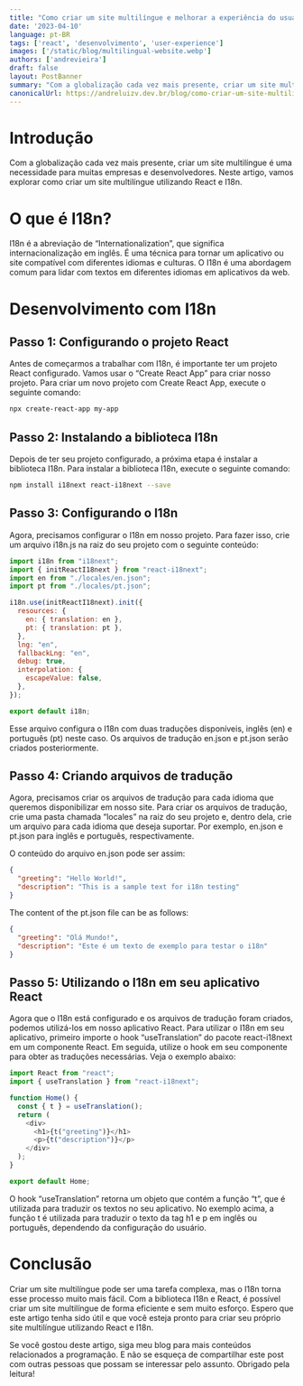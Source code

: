 ```yaml
---
title: "Como criar um site multilíngue e melhorar a experiência do usuário globalmente"
date: '2023-04-10'
language: pt-BR
tags: ['react', 'desenvolvimento', 'user-experience']
images: ['/static/blog/multilingual-website.webp']
authors: ['andrevieira']
draft: false
layout: PostBanner
summary: "Com a globalização cada vez mais presente, criar um site multilíngue é uma necessidade para muitas empresas e desenvolvedores. Neste artigo, vamos explorar como criar um site multilíngue utilizando React e I18n."
canonicalUrl: https://andreluizv.dev.br/blog/como-criar-um-site-multilíngue-e-melhorar-a-experiência-do-usuário-globalmente
---
```


# Introdução
Com a globalização cada vez mais presente, criar um site multilíngue é uma necessidade para muitas empresas e desenvolvedores. Neste artigo, vamos explorar como criar um site multilíngue utilizando React e I18n.

# O que é I18n?
I18n é a abreviação de “Internationalization”, que significa internacionalização em inglês. É uma técnica para tornar um aplicativo ou site compatível com diferentes idiomas e culturas. O I18n é uma abordagem comum para lidar com textos em diferentes idiomas em aplicativos da web.

# Desenvolvimento com I18n
## Passo 1: Configurando o projeto React
Antes de começarmos a trabalhar com I18n, é importante ter um projeto React configurado. Vamos usar o “Create React App” para criar nosso projeto. Para criar um novo projeto com Create React App, execute o seguinte comando:

``` bash
npx create-react-app my-app
```

## Passo 2: Instalando a biblioteca I18n
Depois de ter seu projeto configurado, a próxima etapa é instalar a biblioteca I18n. Para instalar a biblioteca I18n, execute o seguinte comando:

``` bash
npm install i18next react-i18next --save
```

## Passo 3: Configurando o I18n
Agora, precisamos configurar o I18n em nosso projeto. Para fazer isso, crie um arquivo i18n.js na raiz do seu projeto com o seguinte conteúdo:

``` javascript
import i18n from "i18next";
import { initReactI18next } from "react-i18next";
import en from "./locales/en.json";
import pt from "./locales/pt.json";

i18n.use(initReactI18next).init({
  resources: {
    en: { translation: en },
    pt: { translation: pt },
  },
  lng: "en",
  fallbackLng: "en",
  debug: true,
  interpolation: {
    escapeValue: false,
  },
});

export default i18n;
```

Esse arquivo configura o I18n com duas traduções disponíveis, inglês (en) e português (pt) neste caso. Os arquivos de tradução en.json e pt.json serão criados posteriormente.

## Passo 4: Criando arquivos de tradução
Agora, precisamos criar os arquivos de tradução para cada idioma que queremos disponibilizar em nosso site. Para criar os arquivos de tradução, crie uma pasta chamada “locales” na raiz do seu projeto e, dentro dela, crie um arquivo para cada idioma que deseja suportar. Por exemplo, en.json e pt.json para inglês e português, respectivamente.

O conteúdo do arquivo en.json pode ser assim:

``` json
{
  "greeting": "Hello World!",
  "description": "This is a sample text for i18n testing"
}
```

The content of the pt.json file can be as follows:

``` json
{
  "greeting": "Olá Mundo!",
  "description": "Este é um texto de exemplo para testar o i18n"
}
```

## Passo 5: Utilizando o I18n em seu aplicativo React
Agora que o I18n está configurado e os arquivos de tradução foram criados, podemos utilizá-los em nosso aplicativo React. Para utilizar o I18n em seu aplicativo, primeiro importe o hook “useTranslation” do pacote react-i18next em um componente React. Em seguida, utilize o hook em seu componente para obter as traduções necessárias. Veja o exemplo abaixo:

``` javascript
import React from "react";
import { useTranslation } from "react-i18next";

function Home() {
  const { t } = useTranslation();
  return (
    <div>
      <h1>{t("greeting")}</h1>
      <p>{t("description")}</p>
    </div>
  );
}

export default Home;
```

O hook “useTranslation” retorna um objeto que contém a função “t”, que é utilizada para traduzir os textos no seu aplicativo. No exemplo acima, a função t é utilizada para traduzir o texto da tag h1 e p em inglês ou português, dependendo da configuração do usuário.

# Conclusão
Criar um site multilíngue pode ser uma tarefa complexa, mas o I18n torna esse processo muito mais fácil. Com a biblioteca I18n e React, é possível criar um site multilíngue de forma eficiente e sem muito esforço. Espero que este artigo tenha sido útil e que você esteja pronto para criar seu próprio site multilíngue utilizando React e I18n.

Se você gostou deste artigo, siga meu blog para mais conteúdos relacionados a programação. E não se esqueça de compartilhar este post com outras pessoas que possam se interessar pelo assunto. Obrigado pela leitura!
